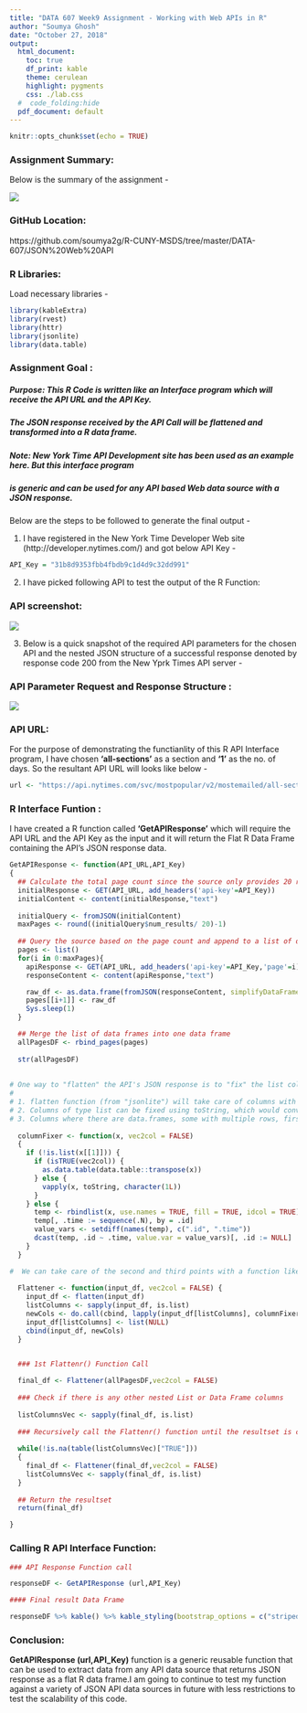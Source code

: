```yaml
---
title: "DATA 607 Week9 Assignment - Working with Web APIs in R"
author: "Soumya Ghosh"
date: "October 27, 2018"
output: 
  html_document: 
    toc: true
    df_print: kable
    theme: cerulean
    highlight: pygments
    css: ./lab.css
  #  code_folding:hide
  pdf_document: default
---
```


```r
knitr::opts_chunk$set(echo = TRUE)
```


### Assignment Summary:

Below is the summary of the assignment -

![](./Images/Assignment_Summary.png)

### GitHub Location:

https://github.com/soumya2g/R-CUNY-MSDS/tree/master/DATA-607/JSON%20Web%20API

### R Libraries:

Load necessary libraries -

```r
library(kableExtra)
library(rvest)
library(httr)
library(jsonlite)
library(data.table)

```

### Assignment Goal :

#####  **Purpose**: This R Code is written like an Interface program which will receive the API URL and the API Key.
#####           The JSON response received by the API Call will be flattened and transformed into a R data frame.  
#####
#####  **Note:**    New York Time API Development site has been used as an example here. But this interface program 
#####           is generic and can be used for any API based Web data source with a JSON response. 


Below are the steps to be followed to generate the final output -

1.  I have registered in the New York Time Developer Web site (http://developer.nytimes.com/) and got below API Key -

```r

API_Key = "31b8d9353fbb4fbdb9c1d4d9c32dd991"

```


2.  I have picked following API to test the output of the R Function:

### API screenshot:

![](./Images/chosen_api.png)

3. Below is a quick snapshot of the required API parameters for the chosen API and the nested JSON structure of a successful response denoted by response code 200 from the New Yprk Times API server -  

### API Parameter Request and Response Structure :

![](./Images/API_Parameter_Response.png)

### API URL:

For the purpose of demonstrating the functianlity of this R API Interface program, I have chosen **'all-sections'** as a section and **'1'** as the no. of days. So the resultant API URL will looks like below -

```r

url <- "https://api.nytimes.com/svc/mostpopular/v2/mostemailed/all-sections/1.json"

```

### R Interface Funtion :

I have created a R function called **'GetAPIResponse'** which will require the API URL and the API Key as the input and it will return the Flat R Data Frame containing the API's JSON response data.

```r
GetAPIResponse <- function(API_URL,API_Key)
{
  ## Calculate the total page count since the source only provides 20 results per page
  initialResponse <- GET(API_URL, add_headers('api-key'=API_Key))
  initialContent <- content(initialResponse,"text")
  
  initialQuery <- fromJSON(initialContent)
  maxPages <- round((initialQuery$num_results/ 20)-1) 
  
  ## Query the source based on the page count and append to a list of data frames 
  pages <- list()
  for(i in 0:maxPages){
    apiResponse <- GET(API_URL, add_headers('api-key'=API_Key,'page'=i))
    responseContent <- content(apiResponse,"text")

    raw_df <- as.data.frame(fromJSON(responseContent, simplifyDataFrame = T, flatten = T), stringsAsFactors = FALSE)
    pages[[i+1]] <- raw_df 
    Sys.sleep(1) 
  }

  ## Merge the list of data frames into one data frame
  allPagesDF <- rbind_pages(pages)
  
  str(allPagesDF)  
  
  
# One way to "flatten" the API's JSON response is to "fix" the list columns. There are three possible fixes - 
# 
# 1. flatten function (from "jsonlite") will take care of columns with type data frame .
# 2. Columns of type list can be fixed using toString, which would convert each element to a comma separated item or which can be converted into multiple columns.
# 3. Columns where there are data.frames, some with multiple rows, first need to be flattened into a single row (by transforming to a "wide" format) and then need to be bound together as a single data.table.(I'm using "data.table" for reshaping and for binding the rows together).
                                                                                                                                                                                                            
  columnFixer <- function(x, vec2col = FALSE)
  {
    if (!is.list(x[[1]])) {
      if (isTRUE(vec2col)) {
        as.data.table(data.table::transpose(x))
      } else {
        vapply(x, toString, character(1L))
      }
    } else {
      temp <- rbindlist(x, use.names = TRUE, fill = TRUE, idcol = TRUE)
      temp[, .time := sequence(.N), by = .id]
      value_vars <- setdiff(names(temp), c(".id", ".time"))
      dcast(temp, .id ~ .time, value.var = value_vars)[, .id := NULL]
    }
  }

#  We can take care of the second and third points with a function like the following:
  
  Flattener <- function(input_df, vec2col = FALSE) {
    input_df <- flatten(input_df)
    listColumns <- sapply(input_df, is.list)
    newCols <- do.call(cbind, lapply(input_df[listColumns], columnFixer, vec2col))
    input_df[listColumns] <- list(NULL)
    cbind(input_df, newCols)
  }


  ### 1st Flattenr() Function Call 
  
  final_df <- Flattener(allPagesDF,vec2col = FALSE)
  
  ### Check if there is any other nested List or Data Frame columns 
  
  listColumnsVec <- sapply(final_df, is.list)
  
  ### Recursively call the Flattenr() function until the resultset is completely flattened 
  
  while(!is.na(table(listColumnsVec)["TRUE"]))
  {
    final_df <- Flattener(final_df,vec2col = FALSE)
    listColumnsVec <- sapply(final_df, is.list)
  }
  
  ## Return the resultset 
  return(final_df)

}

```

### Calling R API Interface Function:

```r

### API Response Function call 

responseDF <- GetAPIResponse (url,API_Key)

#### Final result Data Frame 

responseDF %>% kable() %>% kable_styling(bootstrap_options = c("striped", "hover", "condensed", "responsive")) %>% scroll_box(width="100%",height="400px")


```

### Conclusion:

**GetAPIResponse (url,API_Key)** function is a generic reusable function that can be used to extract data from any API data  source that returns JSON response as a flat R data frame.I am going to continue to test my function against a variety of JSON API data sources in future with less restrictions to test the scalability of this code. 

